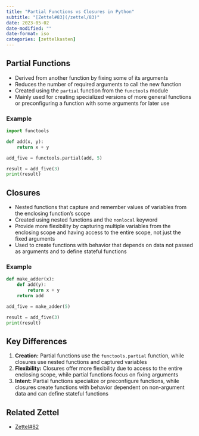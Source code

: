 ```yaml
---
title: "Partial Functions vs Closures in Python"
subtitle: "[Zettel#83](/zettel/83)"
date: 2023-05-02
date-modified: ""
date-format: iso
categories: [zettelkasten]
---
```

## Partial Functions

* Derived from another function by fixing some of its arguments
* Reduces the number of required arguments to call the new function
* Created using the `partial` function from the `functools` module
* Mainly used for creating specialized versions of more general functions or preconfiguring a function with some arguments for later use

### Example

```python
import functools

def add(x, y):
    return x + y

add_five = functools.partial(add, 5)

result = add_five(3)
print(result)
```

## Closures

* Nested functions that capture and remember values of variables from the enclosing function's scope
* Created using nested functions and the `nonlocal` keyword
* Provide more flexibility by capturing multiple variables from the enclosing scope and having access to the entire scope, not just the fixed arguments
* Used to create functions with behavior that depends on data not passed as arguments and to define stateful functions

### Example

```python
def make_adder(x):
    def add(y):
        return x + y
    return add

add_five = make_adder(5)

result = add_five(3)
print(result)
```

## Key Differences

1. **Creation:** Partial functions use the `functools.partial` function, while closures use nested functions and captured variables
2. **Flexibility:** Closures offer more flexibility due to access to the entire enclosing scope, while partial functions focus on fixing arguments
3. **Intent:** Partial functions specialize or preconfigure functions, while closures create functions with behavior dependent on non-argument data and can define stateful functions

## Related Zettel

* [Zettel#82](/zettel/82)
